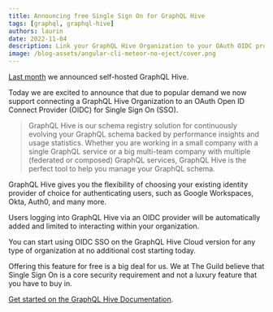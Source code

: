 ```yaml
---
title: Announcing free Single Sign On for GraphQL Hive
tags: [graphql, graphql-hive]
authors: laurin
date: 2022-11-04
description: Link your GraphQL Hive Organization to your OAuth OIDC provider of choice.
image: /blog-assets/angular-cli-meteor-no-eject/cover.png
---
```


[Last month](/blog/announcing-self-hosted-graphql-hive) we announced self-hosted GraphQL Hive.

Today we are excited to announce that due to popular demand we now support connecting a GraphQL Hive Organization to an OAuth Open ID Connect Provider (OIDC) for Single Sign On (SSO).

> GraphQL Hive is our schema registry solution for continuously evolving your GraphQL schema backed by performance insights and usage statistics. Whether you are working in a small company with a single GraphQL service or a big multi-team company with multiple (federated or composed) GraphQL services, GraphQL Hive is the perfect tool to help you manage your GraphQL schema.

GraphQL Hive gives you the flexibility of choosing your existing identity provider of choice for authenticating users, such as Google Workspaces, Okta, Auth0, and many more.

Users logging into GraphQL Hive via an OIDC provider will be automatically added and limited to interacting within your organization.

You can start using OIDC SSO on the GraphQL Hive Cloud version for any type of organization at no additional cost starting today.

Offering this feature for free is a big deal for us.
We at The Guild believe that Single Sign On is a core security requirement and not a luxury feature that you have to buy in.

[Get started on the GraphQL Hive Documentation](https://docs.graphql-hive.com/features/sso-oidc-provider).
